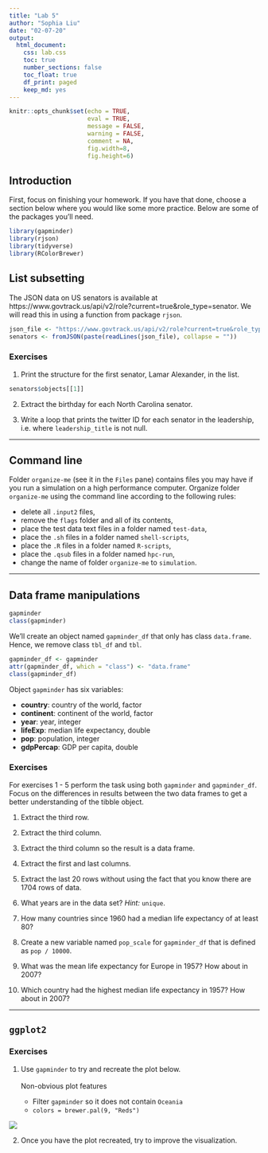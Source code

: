```yaml
---
title: "Lab 5"
author: "Sophia Liu"
date: "02-07-20"
output: 
  html_document:
    css: lab.css
    toc: true
    number_sections: false
    toc_float: true
    df_print: paged
    keep_md: yes
---
```


```r
knitr::opts_chunk$set(echo = TRUE,
                      eval = TRUE,
                      message = FALSE, 
                      warning = FALSE,
                      comment = NA,
                      fig.width=8, 
                      fig.height=6)
```

## Introduction

First, focus on finishing your homework. If you have that done, choose a section
below where you would like some more practice. Below are some of the packages
you'll need.

```r
library(gapminder)
library(rjson)
library(tidyverse)
library(RColorBrewer)
```

## List subsetting

The JSON data on US senators is available at 
https://www.govtrack.us/api/v2/role?current=true&role_type=senator. We will 
read this in using a function from package `rjson`.

```r
json_file <- "https://www.govtrack.us/api/v2/role?current=true&role_type=senator"
senators <- fromJSON(paste(readLines(json_file), collapse = ""))
```

### Exercises

1. Print the structure for the first senator, Lamar Alexander, in the list.

```r
senators$objects[[1]]
```

2. Extract the birthday for each North Carolina senator.

3. Write a loop that prints the twitter ID for each senator in the leadership, 
   i.e. where `leadership_title` is not null.

*****

## Command line

Folder `organize-me` (see it in the `Files` pane) contains files 
you may have if you run a simulation on a high performance computer. 
Organize folder `organize-me` using the command 
line according to the following rules:

- delete all `.input2` files,
- remove the `flags` folder and all of its contents,
- place the test data text files in a folder named `test-data`,
- place the `.sh` files in a folder named `shell-scripts`,
- place the `.R` files in a folder named `R-scripts`,
- place the `.qsub` files in a folder named `hpc-run`,
- change the name of folder `organize-me` to `simulation`.

*****

## Data frame manipulations

```r
gapminder
class(gapminder)
```

We'll create an object named `gapminder_df` that only has class `data.frame`.
Hence, we remove class `tbl_df` and `tbl`.

```r
gapminder_df <- gapminder
attr(gapminder_df, which = "class") <- "data.frame"
class(gapminder_df)
```


Object `gapminder` has six variables:

- **country**: country of the world, factor
- **continent**: continent of the world, factor
- **year**: year, integer
- **lifeExp**: median life expectancy, double
- **pop**: population, integer
- **gdpPercap**: GDP per capita, double

### Exercises

For exercises 1 - 5 perform the task using both `gapminder` and `gapminder_df`.
Focus on the differences in results between the two data 
frames to get a better understanding of the tibble object. 

1. Extract the third row.

2. Extract the third column.

3. Extract the third column so the result is a data frame.

4. Extract the first and last columns.

5. Extract the last 20 rows without using the fact that you know there are
   1704 rows of data.

6. What years are in the data set? *Hint:* `unique`.

7. How many countries since 1960 had a median life expectancy of at least 80?

8. Create a new variable named `pop_scale` for `gapminder_df` that is defined
   as `pop / 10000`.
   
9. What was the mean life expectancy for Europe in 1957? How about in 2007?

10. Which country had the highest median life expectancy in 1957? How about in
    2007?

*****

## `ggplot2`

### Exercises

1. Use `gapminder` to try and recreate the plot below.
   <br/><br/>
   Non-obvious plot features
    
    - Filter `gapminder` so it does not contain `Oceania`
    - `colors = brewer.pal(9, "Reds")`

<img src="images/gdp_plot.png">

2. Once you have the plot recreated, try to improve the visualization. 





